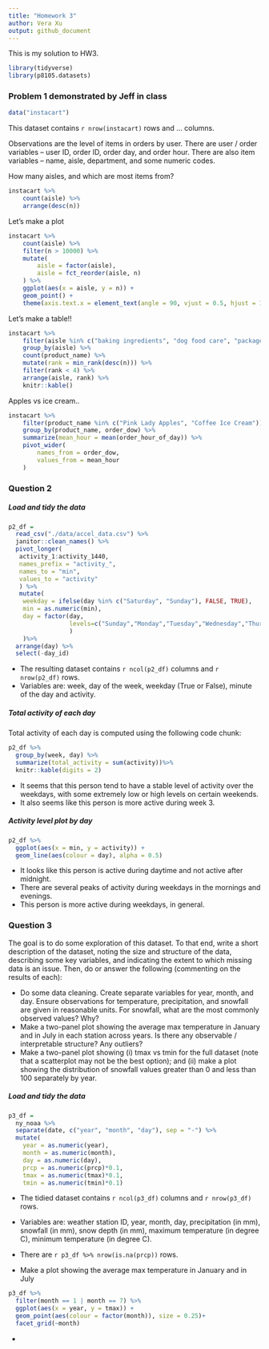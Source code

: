```yaml
---
title: "Homework 3"
author: Vera Xu
output: github_document
---
```


This is my solution to HW3.

```r
library(tidyverse)
library(p8105.datasets)
```


### Problem 1 demonstrated by Jeff in class

```r
data("instacart")
```

This dataset contains `r nrow(instacart)` rows and ... columns. 

Observations are the level of items in orders by user. There are user / order variables -- user ID, order ID, order day, and order hour. There are also item variables -- name, aisle, department, and some numeric codes. 

How many aisles, and which are most items from?

```r
instacart %>% 
	count(aisle) %>% 
	arrange(desc(n))
```


Let's make a plot

```r
instacart %>% 
	count(aisle) %>% 
	filter(n > 10000) %>% 
	mutate(
		aisle = factor(aisle),
		aisle = fct_reorder(aisle, n)
	) %>% 
	ggplot(aes(x = aisle, y = n)) + 
	geom_point() + 
	theme(axis.text.x = element_text(angle = 90, vjust = 0.5, hjust = 1))
```


Let's make a table!!

```r
instacart %>% 
	filter(aisle %in% c("baking ingredients", "dog food care", "packaged vegetables fruits")) %>% 
	group_by(aisle) %>% 
	count(product_name) %>% 
	mutate(rank = min_rank(desc(n))) %>% 
	filter(rank < 4) %>% 
	arrange(aisle, rank) %>% 
	knitr::kable()
```


Apples vs ice cream..

```r
instacart %>% 
	filter(product_name %in% c("Pink Lady Apples", "Coffee Ice Cream")) %>% 
	group_by(product_name, order_dow) %>% 
	summarize(mean_hour = mean(order_hour_of_day)) %>% 
	pivot_wider(
		names_from = order_dow,
		values_from = mean_hour
	)
```

### Question 2


##### Load and tidy the data

```r
p2_df = 
  read_csv("./data/accel_data.csv") %>%
  janitor::clean_names() %>%
  pivot_longer(
   activity_1:activity_1440,
   names_prefix = "activity_",
   names_to = "min",
   values_to = "activity"
   ) %>%
   mutate(
    weekday = ifelse(day %in% c("Saturday", "Sunday"), FALSE, TRUE),
    min = as.numeric(min),
    day = factor(day, 
                 levels=c("Sunday","Monday","Tuesday","Wednesday","Thursday","Friday","Saturday")
                 ) 
    )%>%
  arrange(day) %>%
  select(-day_id)
```

* The resulting dataset contains `r ncol(p2_df)` columns and `r nrow(p2_df)` rows.
* Variables are: week, day of the week, weekday (True or False), minute of the day and activity. 



##### Total activity of each day

Total activity of each day is computed using the following code chunk: 

```r
p2_df %>%
  group_by(week, day) %>% 
  summarize(total_activity = sum(activity))%>% 
  knitr::kable(digits = 2)
```

* It seems that this person tend to have a stable level of activity over the weekdays, with some extremely low or high levels on certain weekends.
* It also seems like this person is more active during week 3.



##### Activity level plot by day

```r
p2_df %>%
  ggplot(aes(x = min, y = activity)) + 
  geom_line(aes(colour = day), alpha = 0.5)
```

* It looks like this person is active during daytime and not active after midnight.
* There are several peaks of activity during weekdays in the mornings and evenings.
* This person is more active during weekdays, in general.


### Question 3

The goal is to do some exploration of this dataset. To that end, write a short description of the dataset, noting the size and structure of the data, describing some key variables, and indicating the extent to which missing data is an issue. Then, do or answer the following (commenting on the results of each):

* Do some data cleaning. Create separate variables for year, month, and day. Ensure observations for temperature, precipitation, and snowfall are given in reasonable units. For snowfall, what are the most commonly observed values? Why?
* Make a two-panel plot showing the average max temperature in January and in July in each station across years. Is there any observable / interpretable structure? Any outliers?
* Make a two-panel plot showing (i) tmax vs tmin for the full dataset (note that a scatterplot may not be the best option); and (ii) make a plot showing the distribution of snowfall values greater than 0 and less than 100 separately by year.

##### Load and tidy the data

```r
p3_df =
  ny_noaa %>%
  separate(date, c("year", "month", "day"), sep = "-") %>%
  mutate(
    year = as.numeric(year),
    month = as.numeric(month),
    day = as.numeric(day),
    prcp = as.numeric(prcp)*0.1,
    tmax = as.numeric(tmax)*0.1,
    tmin = as.numeric(tmin)*0.1)
```

* The tidied dataset contains `r ncol(p3_df)` columns and `r nrow(p3_df)` rows.
* Variables are: weather station ID, year, month, day, precipitation (in mm), snowfall (in mm), snow depth (in mm), maximum temperature (in degree C), minimum temperature (in degree C). 
* There are `r p3_df %>% nrow(is.na(prcp))` rows.

* Make a plot showing the average max temperature in January and in July

```r
p3_df %>%
  filter(month == 1 | month == 7) %>%
  ggplot(aes(x = year, y = tmax)) + 
  geom_point(aes(colour = factor(month)), size = 0.25)+
  facet_grid(~month)
```

*